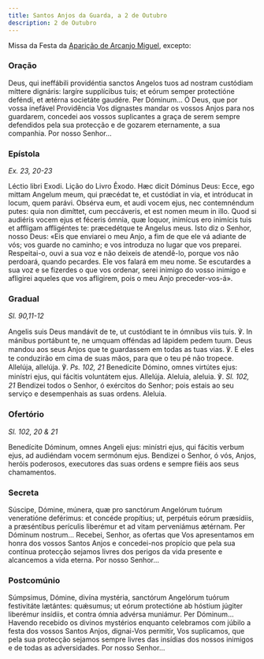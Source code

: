 ```yaml
---
title: Santos Anjos da Guarda, a 2 de Outubro
description: 2 de Outubro
---
```


Missa da Festa da [Aparição de Arcanjo Miguel](/missal/santos/05-08), excepto:

### Oração

<div class="side-by-side not-content">
  <span>
    Deus, qui ineffábili providéntia sanctos Angelos tuos ad nostram custódiam
    míttere dignáris: largíre supplícibus tuis; et eórum semper protectióne
    deféndi, et ætérna societáte gaudére. Per Dóminum...
  </span>
  <span>
    Ó Deus, que por vossa inefável Providência Vos dignastes mandar os vossos
    Anjos para nos guardarem, concedei aos vossos suplicantes a graça de serem
    sempre defendidos pela sua protecção e de gozarem eternamente, a sua
    companhia. Por nosso Senhor...
  </span>
</div>

### Epístola

<em>Ex. 23, 20-23</em>

<div class="side-by-side not-content">
  <span>Léctio libri Exodi.</span>
  <span>Lição do Livro Êxodo.</span>
  <span>
    Hæc dicit Dóminus Deus: Ecce, ego mittam Angelum meum, qui præcédat te, et
    custódiat in via, et intróducat in locum, quem parávi. Obsérva eum, et audi
    vocem ejus, nec contemnéndum putes: quia non dimíttet, cum peccáveris, et
    est nomen meum in illo. Quod si audiéris vocem ejus et féceris ómnia, quæ
    loquor, inimícus ero inimícis tuis et affligam affligéntes te: præcedétque
    te Angelus meus.
  </span>
  <span>
    Isto diz o Senhor, nosso Deus: «Eis que enviarei o meu Anjo, a fim de que
    ele vá adiante de vós; vos guarde no caminho; e vos introduza no lugar que
    vos preparei. Respeitai-o, ouvi a sua voz e não deixeis de atendê-lo, porque
    vos não perdoará, quando pecardes. Ele vos falará em meu nome. Se escutardes
    a sua voz e se fizerdes o que vos ordenar, serei inimigo do vosso inimigo e
    afligirei aqueles que vos afligirem, pois o meu Anjo preceder-vos-á».
  </span>
</div>

### Gradual

<em>Sl. 90,11-12</em>

<div class="side-by-side not-content">
  <span>
    Angelis suis Deus mandávit de te, ut custódiant te in ómnibus viis tuis. ℣.
    In mánibus portábunt te, ne umquam offéndas ad lápidem pedem tuum.
  </span>
  <span>
    Deus mandou aos seus Anjos que te guardassem em todas as tuas vias. ℣. E
    eles te conduzirão em cima de suas mãos, para que o teu pé não tropece.
  </span>
  <span>
    Allelúja, allelúja. ℣. <em>Ps. 102, 21</em> Benedícite Dómino, omnes
    virtútes ejus: minístri ejus, qui fácitis voluntátem ejus. Allelúja.
  </span>
  <span>
    Aleluia, aleluia. ℣. <em>Sl. 102, 21</em> Bendizei todos o Senhor, ó
    exércitos do Senhor; pois estais ao seu serviço e desempenhais as suas
    ordens. Aleluia.
  </span>
</div>

### Ofertório

<em>Sl. 102, 20 & 21</em>

<div class="side-by-side not-content">
  <span>
    Benedícite Dóminum, omnes Angeli ejus: minístri ejus, qui fácitis verbum
    ejus, ad audiéndam vocem sermónum ejus.
  </span>
  <span>
    Bendizei o Senhor, ó vós, Anjos, heróis poderosos, executores das suas
    ordens e sempre fiéis aos seus chamamentos.
  </span>
</div>

### Secreta

<div class="side-by-side not-content">
  <span>
    Súscipe, Dómine, múnera, quæ pro sanctórum Angelórum tuórum veneratióne
    deférimus: et concéde propítius; ut, perpétuis eórum præsídiis, a
    præséntibus perículis liberémur et ad vitam perveniámus ætérnam. Per Dóminum
    nostrum...
  </span>
  <span>
    Recebei, Senhor, as ofertas que Vos apresentamos em honra dos vossos Santos
    Anjos e concedei-nos propício que pela sua contínua protecção sejamos livres
    dos perigos da vida presente e alcancemos a vida eterna. Por nosso Senhor...
  </span>
</div>

### Postcomúnio

<div class="side-by-side not-content">
  <span>
    Súmpsimus, Dómine, divína mystéria, sanctórum Angelórum tuórum festivitáte
    lætántes: quǽsumus; ut eórum protectióne ab hóstium júgiter liberémur
    insídiis, et contra ómnia advérsa muniámur. Per Dóminum...
  </span>
  <span>
    Havendo recebido os divinos mystérios enquanto celebramos com júbilo a festa
    dos vossos Santos Anjos, dignai-Vos permitir, Vos suplicamos, que pela sua
    protecção sejamos sempre livres das insídias dos nossos inimigos e de todas
    as adversidades. Por nosso Senhor...
  </span>
</div>
